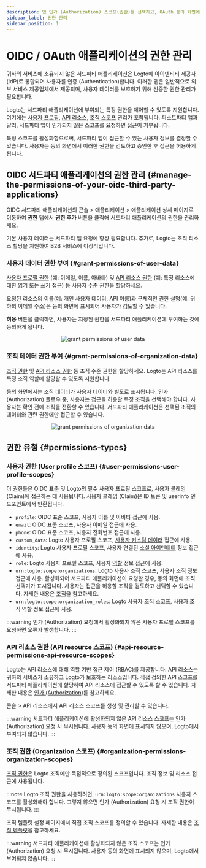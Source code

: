 ```yaml
---
description: 앱 인가 (Authorization) 스코프(권한)를 선택하고, OAuth 동의 화면에 명확하게 표시되도록 하세요.
sidebar_label: 권한 관리
sidebar_position: 1
---
```


# OIDC / OAuth 애플리케이션의 권한 관리

귀하의 서비스에 소유되지 않은 서드파티 애플리케이션은 Logto에 아이덴티티 제공자 (IdP)로 통합되어 사용자를 인증 (Authentication)합니다. 이러한 앱은 일반적으로 외부 서비스 제공업체에서 제공되며, 사용자 데이터를 보호하기 위해 신중한 권한 관리가 필요합니다.

Logto는 서드파티 애플리케이션에 부여되는 특정 권한을 제어할 수 있도록 지원합니다. 여기에는 [사용자 프로필](#user-permissions-user-profile-scopes), [API 리소스](#api-resource-permissions-api-resource-scopes), [조직 스코프](#organization-permissions-organization-scopes) 관리가 포함됩니다. 퍼스트파티 앱과 달리, 서드파티 앱이 인가되지 않은 스코프를 요청하면 접근이 거부됩니다.

특정 스코프를 활성화함으로써, 서드파티 앱이 접근할 수 있는 사용자 정보를 결정할 수 있습니다. 사용자는 동의 화면에서 이러한 권한을 검토하고 승인한 후 접근을 허용하게 됩니다.

## OIDC 서드파티 애플리케이션의 권한 관리 \{#manage-the-permissions-of-your-oidc-third-party-applications}

OIDC 서드파티 애플리케이션의 <CloudLink to="/applications">콘솔 > 애플리케이션 > 애플리케이션 상세 페이지</CloudLink>로 이동하여 **권한** 탭에서 **권한 추가** 버튼을 클릭해 서드파티 애플리케이션의 권한을 관리하세요.

기본 사용자 데이터는 서드파티 앱 요청에 항상 필요합니다. 추가로, Logto는 조직 리소스 할당을 지원하여 B2B 서비스에 이상적입니다.

### 사용자 데이터 권한 부여 \{#grant-permissions-of-user-data}

[사용자 프로필 권한](#user-permissions-user-profile-scopes) (예: 이메일, 이름, 아바타) 및 [API 리소스 권한](#api-resource-permissions-api-resource-scopes) (예: 특정 리소스에 대한 읽기 또는 쓰기 접근) 등 사용자 수준 권한을 할당하세요.

요청된 리소스의 이름(예: 개인 사용자 데이터, API 이름)과 구체적인 권한 설명(예: 귀하의 이메일 주소)은 동의 화면에 표시되어 사용자가 검토할 수 있습니다.

**허용** 버튼을 클릭하면, 사용자는 지정된 권한을 서드파티 애플리케이션에 부여하는 것에 동의하게 됩니다.

<center>
  <img src="/img/assets/grant-permissions-of-user-data.webp" alt="grant permissions of user data" />
</center>

### 조직 데이터 권한 부여 \{#grant-permissions-of-organization-data}

[조직 권한](#organization-permissions-organization-scopes) 및 [API 리소스 권한](#api-resource-permissions-api-resource-scopes) 등 조직 수준 권한을 할당하세요. Logto는 API 리소스를 특정 조직 역할에 할당할 수 있도록 지원합니다.

동의 화면에서는 조직 데이터가 사용자 데이터와 별도로 표시됩니다. 인가 (Authorization) 플로우 중, 사용자는 접근을 허용할 특정 조직을 선택해야 합니다. 사용자는 확인 전에 조직을 전환할 수 있습니다. 서드파티 애플리케이션은 선택된 조직의 데이터와 관련 권한에만 접근할 수 있습니다.

<center>
  <img
    src="/img/assets/grant-permissions-of-organization-data.webp"
    alt="grant permissions of organization data"
  />
</center>

## 권한 유형 \{#permissions-types}

### 사용자 권한 (User profile 스코프) \{#user-permissions-user-profile-scopes}

이 권한들은 OIDC 표준 및 Logto의 필수 사용자 프로필 스코프로, 사용자 클레임 (Claim)에 접근하는 데 사용됩니다. 사용자 클레임 (Claim)은 ID 토큰 및 userinfo 엔드포인트에서 반환됩니다.

- `profile`: OIDC 표준 스코프, 사용자 이름 및 아바타 접근에 사용.
- `email`: OIDC 표준 스코프, 사용자 이메일 접근에 사용.
- `phone`: OIDC 표준 스코프, 사용자 전화번호 접근에 사용.
- `custom_data`: Logto 사용자 프로필 스코프, [사용자 커스텀 데이터](/user-management/user-data/#custom-data) 접근에 사용.
- `identity`: Logto 사용자 프로필 스코프, 사용자 연결된 [소셜 아이덴티티](/user-management/user-data/#social-identities) 정보 접근에 사용.
- `role`: Logto 사용자 프로필 스코프, 사용자 [역할](/authorization/role-based-access-control) 정보 접근에 사용.
- `urn:logto:scope:organizations`: Logto 사용자 조직 스코프, 사용자 조직 정보 접근에 사용. 활성화되어 서드파티 애플리케이션이 요청할 경우, 동의 화면에 조직 선택기가 표시됩니다. 사용자는 접근을 허용할 조직을 검토하고 선택할 수 있습니다. 자세한 내용은 [조직](/organizations)을 참고하세요.
- `urn:logto:scope:organization_roles`: Logto 사용자 조직 스코프, 사용자 조직 역할 정보 접근에 사용.

:::warning
인가 (Authorization) 요청에서 활성화되지 않은 사용자 프로필 스코프를 요청하면 오류가 발생합니다.
:::

### API 리소스 권한 (API resource 스코프) \{#api-resource-permissions-api-resource-scopes}

Logto는 API 리소스에 대해 역할 기반 접근 제어 (RBAC)를 제공합니다. API 리소스는 귀하의 서비스가 소유하고 Logto가 보호하는 리소스입니다. 직접 정의한 API 스코프를 서드파티 애플리케이션에 할당하여 API 리소스에 접근할 수 있도록 할 수 있습니다. 자세한 내용은 [인가 (Authorization)](/authorization)를 참고하세요.

<CloudLink to="/api-resources">콘솔 > API 리소스</CloudLink>에서 API 리소스 스코프를 생성 및 관리할
수 있습니다.

:::warning
서드파티 애플리케이션에 활성화되지 않은 API 리소스 스코프는 인가 (Authorization) 요청 시 무시됩니다. 사용자 동의 화면에 표시되지 않으며, Logto에서 부여되지 않습니다.
:::

### 조직 권한 (Organization 스코프) \{#organization-permissions-organization-scopes}

[조직 권한](/authorization/organization-template)은 Logto 조직에만 독점적으로 정의된 스코프입니다. 조직 정보 및 리소스 접근에 사용됩니다.

:::note
Logto 조직 권한을 사용하려면, `urn:logto:scope:organizations` 사용자 스코프를 활성화해야 합니다. 그렇지 않으면 인가 (Authorization) 요청 시 조직 권한이 무시됩니다.
:::

조직 템플릿 설정 페이지에서 직접 조직 스코프를 정의할 수 있습니다. 자세한 내용은 [조직 템플릿](/authorization/organization-template)을 참고하세요.

:::warning
서드파티 애플리케이션에 활성화되지 않은 조직 스코프는 인가 (Authorization) 요청 시 무시됩니다. 사용자 동의 화면에 표시되지 않으며, Logto에서 부여되지 않습니다.
:::
